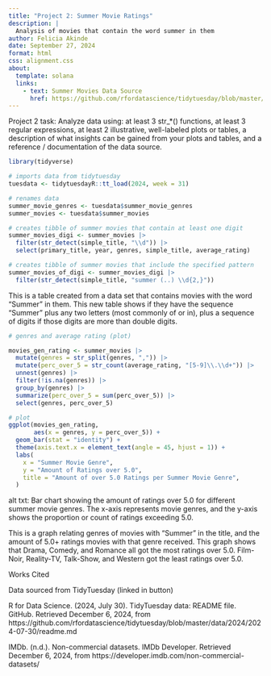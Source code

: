 ```yaml
---
title: "Project 2: Summer Movie Ratings"
description: |
  Analysis of movies that contain the word summer in them
author: Felicia Akinde
date: September 27, 2024
format: html
css: alignment.css
about:
  template: solana
  links:
    - text: Summer Movies Data Source
      href: https://github.com/rfordatascience/tidytuesday/blob/master/data/2024/2024-07-30/readme.md
---
```


Project 2 task: Analyze data using: at least 3 str_*() functions, at least 3 regular expressions, at least 2 illustrative, well-labeled plots or tables, a description of what insights can be gained from your plots and tables, and a reference / documentation of the data source.


```r

library(tidyverse)

# imports data from tidytuesday
tuesdata <- tidytuesdayR::tt_load(2024, week = 31)

# renames data
summer_movie_genres <- tuesdata$summer_movie_genres
summer_movies <- tuesdata$summer_movies

```

```r
# creates tibble of summer movies that contain at least one digit
summer_movies_digi <- summer_movies |>
  filter(str_detect(simple_title, "\\d")) |>
  select(primary_title, year, genres, simple_title, average_rating)

# creates tibble of summer movies that include the specified pattern
summer_movies_of_digi <- summer_movies_digi |>
  filter(str_detect(simple_title, "summer (..) \\d{2,}"))

```

This is a table created from a data set that contains movies with the word "Summer" in them. This new table shows if they have the sequence "Summer" plus any two letters (most commonly of or in), plus a sequence of digits if those digits are more than double digits.

```r
# genres and average rating (plot)

movies_gen_rating <- summer_movies |>
  mutate(genres = str_split(genres, ",")) |>
  mutate(perc_over_5 = str_count(average_rating, "[5-9]\\.\\d+")) |>
  unnest(genres) |>
  filter(!is.na(genres)) |>
  group_by(genres) |>
  summarize(perc_over_5 = sum(perc_over_5)) |>
  select(genres, perc_over_5)

# plot
ggplot(movies_gen_rating, 
       aes(x = genres, y = perc_over_5)) +
  geom_bar(stat = "identity") +
  theme(axis.text.x = element_text(angle = 45, hjust = 1)) +
  labs(
    x = "Summer Movie Genre",
    y = "Amount of Ratings over 5.0",
    title = "Amount of over 5.0 Ratings per Summer Movie Genre",
  )
```
alt txt: Bar chart showing the amount of ratings over 5.0 for different summer movie genres. The x-axis represents movie genres, and the y-axis shows the proportion or count of ratings exceeding 5.0.


This is a graph relating genres of movies with "Summer" in the title, and the amount of 5.0+ ratings movies with that genre received. This graph shows that Drama, Comedy, and Romance all got the most ratings over 5.0. Film-Noir, Reality-TV, Talk-Show, and Western got the least ratings over 5.0.

Works Cited

Data sourced from TidyTuesday (linked in button) 

R for Data Science. (2024, July 30). TidyTuesday data: README file. GitHub. Retrieved December 6, 2024, from https://github.com/rfordatascience/tidytuesday/blob/master/data/2024/2024-07-30/readme.md

IMDb. (n.d.). Non-commercial datasets. IMDb Developer. Retrieved December 6, 2024, from https://developer.imdb.com/non-commercial-datasets/
